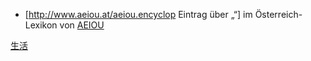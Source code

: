 * [http://www.aeiou.at/aeiou.encyclop{{{1}}} Eintrag  über „{{PAGENAME}}“] im Österreich-Lexikon von  [[Annotierbares Elektronisches Interaktives Oesterreichisches Universal-Informationssystem|AEIOU]]<noinclude>
[[Category:生活模板|{{PAGENAME}}]]
[[Category:外部资源模板|生活]]
</noinclude>